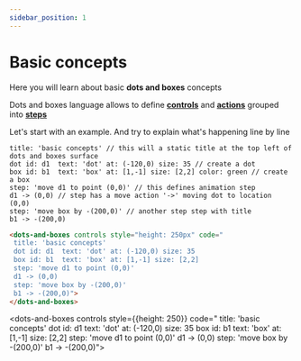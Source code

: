 ```yaml
---
sidebar_position: 1
---
```


# Basic concepts

Here you will learn about basic **dots and boxes** concepts

Dots and boxes language allows to define **[controls](/category/controls)** and **[actions](/category/actions)** grouped into **[steps](/tutorial/actions-and-steps#steps)**

Let's start with an example. And try to explain what's happening line by line

```dabl tab showLineNumbers
title: 'basic concepts' // this will a static title at the top left of dots and boxes surface
dot id: d1  text: 'dot' at: (-120,0) size: 35 // create a dot
box id: b1  text: 'box' at: [1,-1] size: [2,2] color: green // create a box
step: 'move d1 to point (0,0)' // this defines animation step
d1 -> (0,0) // step has a move action '->' moving dot to location (0,0)
step: 'move box by -(200,0)' // another step step with title
b1 -> -(200,0)
```
```html tab showLineNumbers
<dots-and-boxes controls style="height: 250px" code="
 title: 'basic concepts'
 dot id: d1  text: 'dot' at: (-120,0) size: 35
 box id: b1  text: 'box' at: [1,-1] size: [2,2]
 step: 'move d1 to point (0,0)'
 d1 -> (0,0)
 step: 'move box by -(200,0)'
 b1 -> -(200,0)">
</dots-and-boxes>
```

<dots-and-boxes controls style={{height: 250}} code="
 title: 'basic concepts'
 dot id: d1  text: 'dot' at: (-120,0) size: 35
 box id: b1  text: 'box' at: [1,-1] size: [2,2]
 step: 'move d1 to point (0,0)'
 d1 -> (0,0)
 step: 'move box by -(200,0)'
 b1 -> -(200,0)">
</dots-and-boxes>


